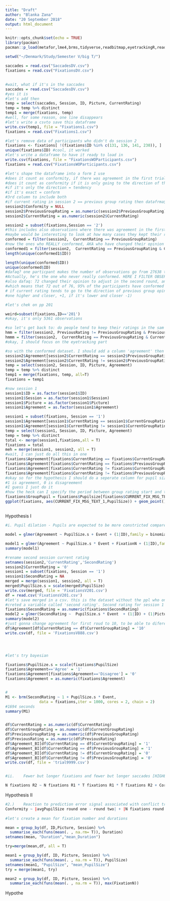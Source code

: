 ---
title: "Draft"
author: "Blanka Zana"
date: "20 September 2018"
output: html_document
---

```{r setup, include=FALSE}
knitr::opts_chunk$set(echo = TRUE)
library(pacman)
pacman::p_load(metafor,lme4,brms,tidyverse,readbitmap,eyetrackingR,readr,groupdata2,ggplot2,tidyverse,lmerTest,lme4,MuMIn,data.table,jpeg,grid,tidyr,rethinking,gridExtra,readxl,effsize,metafor,pastecs)

setwd("~/Denmark/Study/Semester V/big T/")

saccades = read.csv("SaccadesDV.csv")
fixations = read.csv("FixationsDV.csv")

```

## 

```{r}

#wait, what if it's in the saccades
saccades = read.csv("SaccadesDV.csv")
#yes it is
#let's add then
temp = select(saccades, Session, ID, Picture, CurrentRating)
temp = temp %>% distinct
temp1 = merge(fixations, temp)
#well, for some reason, one line disappears
#let's write a csvto save this dataframe
write.csv(temp1, file = "Fixations1.csv")
fixations = read.csv("Fixations1.csv")

#let's remove data of participants who didn't do session 2
fixations <- fixations[ !(fixations$ID %in% c(131, 136, 141, 230)), ]
unique(fixations$ID) #cool, it worked
#let's write a dataframe to have it ready to load in
write.csv(fixations, file = "FixationsWOParticipants.csv")
fixations = read.csv("FixationsWOParticipants.csv")

#let's shape the dataframe into a form I use
#does it count as conformity, if there was agreement in the first trial? I guess so
#does it count as conformity if it is only going to the direction of the group opinion but higher/lower
#if it's only the direction = tendency
#if it's exact = conform
#3rd column to include both
#if current rating in session 2 == previous group rating then datafrma$conform = 1, otherwise 0
session2$Conformity = NULL
session2$PreviousGroupRating = as.numeric(session2$PreviousGroupRating)
session2$CurrentRating = as.numeric(session2$CurrentRating)

session2 = subset(fixations,Session == '2')
#this includes also observations where there was agreement in the first place and they kept it
#maybe would be interesting to look at how many cases they kept their ratings where there was no agreemnent
conformed = filter(session2,  CurrentRating == PreviousGroupRating)
#now the ones who REALLY conformed, AKA who have changed their opinion since the first round
conformed1 = filter(session2,  CurrentRating == PreviousGroupRating & CurrentRating != PreviousRating)
length(unique(conformed1$ID))

length(unique(conformed$ID))
unique(conformed$ID)
#dafaq? one particpant makes the number of observations go from 27638 to 9551 pp 201, pic 20 sess 1 NO
#Actually, he's the one who never really conformed. HERE I FILTER OBSERVATIONS, NOT PARTICIPANTS.
#also dafaq: 72 changed their opinion to adjust in the second round, and only 1 has rated it the same in the first round
#which means that 72 out of 76, 95% of the participants have conformed at some point
# if current rating tends to go to the direction of previous group opinion, then the amount of adjustment (if it's
#one higher and closer, +1, if it's lower and closer -1)

#let's chek on pp 201

weird=subset(fixations,ID=='201')
#okay, it's only 5361 observations

#so let's get back to: do people tend to keep their ratings in the sam matter when there's disagreement? let's check
hmm = filter(session2, PreviousRating != PreviousGroupRating & PreviousRating == CurrentRating)
hmmm = filter(session2,  CurrentRating == PreviousGroupRating & CurrentRating == PreviousRating)
#okay, I should focus on the eyetracking part

#so with the conformed dataset. I should add a column 'agreement' then merge with fixations
session2$Agreement[session2$CurrentRating == session2$PreviousGroupRating] = 'Agreement'
session2$Agreement[session2$CurrentRating != session2$PreviousGroupRating] = 'Disagreement'
temp = select(session2, Session, ID, Picture, Agreement)
temp = temp %>% distinct
temp1 = merge(fixations, temp, all=T)
fixations = temp1

#now session 1
session1$ID = as.factor(session1$ID)
session1$Session = as.factor(session1$Session)
session1$Picture = as.factor(session1$Picture)
session1$Agreement = as.factor(session1$Agreement)

session1 = subset(fixations, Session == '1')
session1$Agreement[session1$CurrentRating == session1$CurrentGroupRating] = 'Agreement'
session1$Agreement[session1$CurrentRating != session1$CurrentGroupRating] = 'Disagreement'
temp = select(session1, Session, ID, Picture, Agreement)
temp = temp %>% distinct
total <- merge(session1,fixations,all = T)
fixations = total
meh = merge(session1, session2, all = T)
#wait, I can just do all this in one
fixations$Agreement[fixations$CurrentRating == fixations$CurrentGroupRating] = '1'
fixations$Agreement[fixations$CurrentRating == fixations$PreviousGroupRating] = '1'
fixations$Agreement[fixations$CurrentRating != fixations$CurrentGroupRating] = '0'
fixations$Agreement[fixations$CurrentRating != fixations$PreviousGroupRating] = '0'
#okay so for the hypothesis I should do a seperate column for pupil size during group rating?
#1 is agreement, 0 is disagreement
#I guess I just do it
#how the heck can I specify the period between group rating start and the next 
fixations$GroupPupil = fixations$Pupilsize[fixations$CURRENT_FIX_MSG_TEXT_1] =='grp_rating_starts'
ggplot(fixations, aes(CURRENT_FIX_MSG_TEXT_1,PupilSize)) + geom_point() + facet_wrap(~Group)
```

## 

Hypothesis I

```{r}

#i.	Pupil dilation - Pupils are expected to be more constricted compared to subject's first round (focus )

model = glmer(Agreement ~ PupilSize.s + Event + (1|ID),family = binomial, fixations)

model1 = glmer(Agreement ~ PupilSize.s * Event + FixationN + (1|ID),family = binomial, fixations)
summary(model1)

#rename second session current rating
setnames(session2,'CurrentRating','SecondRating')
session2$CurrentRating = '0'
session1 = subset(fixations, Session == '1')
session1$SecondRating = NA
merged = merge(session1, session2, all = T)
merged$PupilSize.s = scale(merged$PupilSize)
write.csv(merged, file = 'FixationsV201.csv')
df = read.csv('FixationsV201.csv')
#let's save merged in a csv. this is the dataset without the ppl who only did the first, with the agreement variable and with the second rating variable
#creted a variable called 'second rating'. Second rating for session 1 data is 0, and for session two it's the Current Rating. For session 1, current rating is the rating.
fixations$SecondRating = as.numeric(fixations$SecondRating)
model2 = glmer(SecondRating ~  PupilSize.s * Event  + (1|ID) + (1|Picture), family = gaussian (link = "identity"), merged)
summary(model2)
#just gonna change agreement for first roud to 10, to be able to diferentiate between first and second round agreement
df$Agreement[df$CurrentRating == df$CurrentGroupRating] = '10'
write.csv(df, file = 'FixationsV888.csv')




#let's try bayesian

fixations$PupilSize.s = scale(fixations$PupilSize)
fixations$Agreement=='Agree' = '1'
fixations$Agreement[fixations$Agreement=='Disagree'] = '0'
fixations$Agreement = as.numeric(fixations$Agreement)


#
M1 <- brm(SecondRating ~ 1 + PupilSize.s * Event, 
               data = fixations,iter = 1000, cores = 2, chain = 2)
#1694 seconds
summary(M1)


df$CurrentRating = as.numeric(df$CurrentRating)
df$CurrentGroupRating = as.numeric(df$CurrentGroupRating)
df$PreviousGroupRating = as.numeric(df$PreviousGroupRating)
df$PreviousRating = as.numeric(df$PreviousRating)
df$Agreement_BI[df$CurrentRating == df$CurrentGroupRating] = '1'
df$Agreement_BI[df$CurrentRating == df$PreviousGroupRating] = '1'
df$Agreement_BI[df$CurrentRating != df$CurrentGroupRating] = '0'
df$Agreement_BI[df$CurrentRating != df$PreviousGroupRating] = '0'
write.csv(df, file = 'trial9999.csv')


#ii.	Fewer but longer fixations and fewer but longer saccades [HIGHER DWELL TIMES]  compared to subject's first round 

N fixations R2 ~ N fixations R1 * T fixations R1 * T fixations R2 + Correctness + (1|Subject)

```

Hypothesis II


```{r}
#2.)	Reaction to prediction error signal associated with conflict trials (change in the above listed  behavioural measurements) predicts adjustment in conformity 
Conformity ~ |avgPupilSize round one - round two| + |N fixations round one - round two| + |T fixations round one-round two| + |N saccades round one -round two| + |T saccades round one-round two|
  
#let's create a mean for fixation number and durations 

mean = group_by(df, ID,Picture, Session) %>%
  summarise_each(funs(mean(. , na.rm= T)), Duration)
setnames(mean, "Duration","mean_Duration")

try=merge(mean,df, all = T)

mean1 = group_by(df, ID, Picture, Session) %>%
  summarise_each(funs(mean(. , na.rm = T)), PupilSize)
setnames(mean1, "PupilSize", "mean_PupilSize")
try = merge(mean1, try)

mean2 = group_by(df, ID, Picture, Session) %>%
  summarise_each(funs(mean(. , na.rm = T)), max(FixationN))

```


Hypothe

